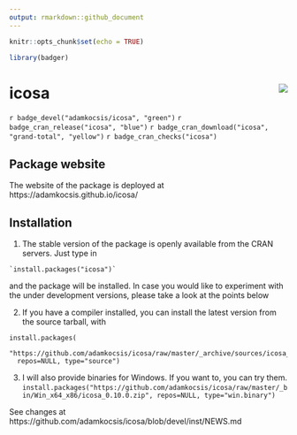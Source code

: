 ```yaml
---
output: rmarkdown::github_document
---
```


```r
knitr::opts_chunk$set(echo = TRUE)

library(badger)
```

# icosa <img src="man/figures/logo.png" align="right" />

`r badge_devel("adamkocsis/icosa", "green")`
`r badge_cran_release("icosa", "blue")`
`r badge_cran_download("icosa", "grand-total", "yellow")`
`r badge_cran_checks("icosa")`

## Package website

The website of the package is deployed at https://adamkocsis.github.io/icosa/ 


## Installation

1. The stable version of the package is openly available from the CRAN servers. Just type in
```
`install.packages("icosa")`
```

and the package will be installed. In case you would like to experiment with the under development versions, please take a look at the points below

2. If you have a compiler installed, you can install the latest version from the source tarball, with
```
install.packages(
  "https://github.com/adamkocsis/icosa/raw/master/_archive/sources/icosa_0.10.0.tar.gz", 
  repos=NULL, type="source")
```
3. I will also provide binaries for Windows. If you want to, you can try them. 
`install.packages("https://github.com/adamkocsis/icosa/raw/master/_bin/Win_x64_x86/icosa_0.10.0.zip", repos=NULL, type="win.binary")`


See changes at 
https://github.com/adamkocsis/icosa/blob/devel/inst/NEWS.md
